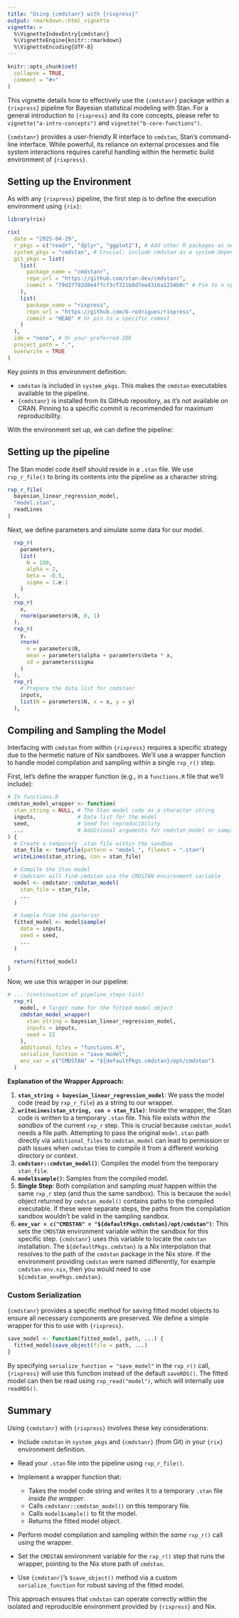 ```yaml
---
title: "Using {cmdstanr} with {rixpress}"
output: rmarkdown::html_vignette
vignette: >
  %\VignetteIndexEntry{cmdstanr}
  %\VignetteEngine{knitr::rmarkdown}
  %\VignetteEncoding{UTF-8}
---
```


```r
knitr::opts_chunk$set(
  collapse = TRUE,
  comment = "#>"
)
```

This vignette details how to effectively use the `{cmdstanr}` package within a
`{rixpress}` pipeline for Bayesian statistical modeling with Stan. For a general
introduction to `{rixpress}` and its core concepts, please refer to
`vignette("a-intro-concepts")` and `vignette("b-core-functions")`.

`{cmdstanr}` provides a user-friendly R interface to `cmdstan`, Stan's
command-line interface. While powerful, its reliance on external processes and
file system interactions requires careful handling within the hermetic build
environment of `{rixpress}`.

## Setting up the Environment

As with any `{rixpress}` pipeline, the first step is to define the execution
environment using `{rix}`:

```r
library(rix)

rix(
  date = "2025-04-29",
  r_pkgs = c("readr", "dplyr", "ggplot2"), # Add other R packages as needed
  system_pkgs = "cmdstan", # Crucial: include cmdstan as a system dependency
  git_pkgs = list(
    list(
      package_name = "cmdstanr",
      repo_url = "https://github.com/stan-dev/cmdstanr",
      commit = "79d37792d8e4ffcf3cf721b8d7ee4316a1234b0c" # Pin to a specific commit
    ),
    list(
      package_name = "rixpress",
      repo_url = "https://github.com/b-rodrigues/rixpress",
      commit = "HEAD" # Or pin to a specific commit
    )
  ),
  ide = "none", # Or your preferred IDE
  project_path = ".",
  overwrite = TRUE
)
```

Key points in this environment definition:

-   `cmdstan` is included in `system_pkgs`. This makes the `cmdstan` executables
    available to the pipeline.
-   `{cmdstanr}` is installed from its GitHub repository, as it's not available
    on CRAN. Pinning to a specific commit is recommended for maximum
    reproducibility.

With the environment set up, we can define the pipeline:

## Setting up the pipeline

The Stan model code itself should reside in a `.stan` file. We use
`rxp_r_file()` to bring its contents into the pipeline as a character string.

```r
rxp_r_file(
  bayesian_linear_regression_model,
  "model.stan",
  readLines
)
```


Next, we define parameters and simulate some data for our model.

```r
  rxp_r(
    parameters,
    list(
      N = 100,
      alpha = 2,
      beta = -0.5,
      sigma = 1.e-1
    )
  ),
  rxp_r(
    x,
    rnorm(parameters$N, 0, 1)
  ),
  rxp_r(
    y,
    rnorm(
      n = parameters$N,
      mean = parameters$alpha + parameters$beta * x,
      sd = parameters$sigma
    )
  ),
  rxp_r(
    # Prepare the data list for cmdstanr
    inputs,
    list(N = parameters$N, x = x, y = y)
  ),
```

## Compiling and Sampling the Model

Interfacing with `cmdstan` from within `{rixpress}` requires a specific strategy
due to the hermetic nature of Nix sandboxes. We'll use a wrapper function to
handle model compilation and sampling within a single `rxp_r()` step.

First, let's define the wrapper function (e.g., in a `functions.R` file that
we'll include):

```r
# In functions.R
cmdstan_model_wrapper <- function(
  stan_string = NULL, # The Stan model code as a character string
  inputs,             # Data list for the model
  seed,               # Seed for reproducibility
  ...                 # Additional arguments for cmdstan_model or sample
) {
  # Create a temporary .stan file within the sandbox
  stan_file <- tempfile(pattern = "model_", fileext = ".stan")
  writeLines(stan_string, con = stan_file)

  # Compile the Stan model
  # cmdstanr will find cmdstan via the CMDSTAN environment variable
  model <- cmdstanr::cmdstan_model(
    stan_file = stan_file,
    ...
  )

  # Sample from the posterior
  fitted_model <- model$sample(
    data = inputs,
    seed = seed,
    ...
  )

  return(fitted_model)
}
```

Now, we use this wrapper in our pipeline:

```r
# ... (continuation of pipeline_steps list)
  rxp_r(
    model, # Target name for the fitted model object
    cmdstan_model_wrapper(
      stan_string = bayesian_linear_regression_model,
      inputs = inputs,
      seed = 22
    ),
    additional_files = "functions.R",
    serialize_function = "save_model",
    env_var = c("CMDSTAN" = "${defaultPkgs.cmdstan}/opt/cmdstan")
  )
```

**Explanation of the Wrapper Approach:**

1.  **`stan_string = bayesian_linear_regression_model`**: We pass the model code
    (read by `rxp_r_file`) as a string to our wrapper.
2.  **`writeLines(stan_string, con = stan_file)`**: Inside the wrapper, the Stan
    code is written to a temporary `.stan` file. This file exists *within the
    sandbox* of the current `rxp_r` step. This is crucial because
    `cmdstan_model` needs a file path. Attempting to pass the original
    `model.stan` path directly via `additional_files` to `cmdstan_model` can
    lead to permission or path issues when `cmdstan` tries to compile it from a
    different working directory or context.
3.  **`cmdstanr::cmdstan_model()`**: Compiles the model from the temporary
    `stan_file`.
4.  **`model$sample()`**: Samples from the compiled model.
5.  **Single Step**: Both compilation and sampling *must* happen within the same
    `rxp_r` step (and thus the same sandbox). This is because the `model` object
    returned by `cmdstan_model()` contains paths to the compiled executable. If
    these were separate steps, the paths from the compilation sandbox wouldn't
    be valid in the sampling sandbox.
6.  **`env_var = c("CMDSTAN" = "${defaultPkgs.cmdstan}/opt/cmdstan")`**: This
    sets the `CMDSTAN` environment variable within the sandbox for this specific
    step. `{cmdstanr}` uses this variable to locate the `cmdstan` installation.
    The `${defaultPkgs.cmdstan}` is a Nix interpolation that resolves to the
    path of the `cmdstan` package in the Nix store. If the environment providing
    `cmdstan` were named differently, for example `cmdstan-env.nix`, then you would
    need to use `${cmdstan_envPkgs.cmdstan}`.

### Custom Serialization

`{cmdstanr}` provides a specific method for saving fitted model objects to
ensure all necessary components are preserved. We define a simple wrapper for
this to use with `{rixpress}`.

```r
save_model <- function(fitted_model, path, ...) {
  fitted_model$save_object(file = path, ...)
}
```

By specifying `serialize_function = "save_model"` in the `rxp_r()` call,
`{rixpress}` will use this function instead of the default `saveRDS()`. The fitted
model can then be read using `rxp_read("model")`, which will internally use
`readRDS()`.

## Summary

Using `{cmdstanr}` with `{rixpress}` involves these key considerations:

- Include `cmdstan` in `system_pkgs` and `{cmdstanr}` (from Git) in your
  `{rix}` environment definition.

- Read your `.stan` file into the pipeline using `rxp_r_file()`.

- Implement a wrapper function that:
   *   Takes the model code string and writes it to a temporary `.stan` file
       *inside the wrapper*.
   *   Calls `cmdstanr::cmdstan_model()` on this temporary file.
   *   Calls `model$sample()` to fit the model.
   *   Returns the fitted model object.

- Perform model compilation and sampling within the *same* `rxp_r()` call using
  the wrapper.

- Set the `CMDSTAN` environment variable for the `rxp_r()` step that runs the
  wrapper, pointing to the Nix store path of `cmdstan`.

- Use `{cmdstanr}`'s `$save_object()` method via a custom `serialize_function`
  for robust saving of the fitted model.

This approach ensures that `cmdstan` can operate correctly within the isolated
and reproducible environment provided by `{rixpress}` and Nix.
